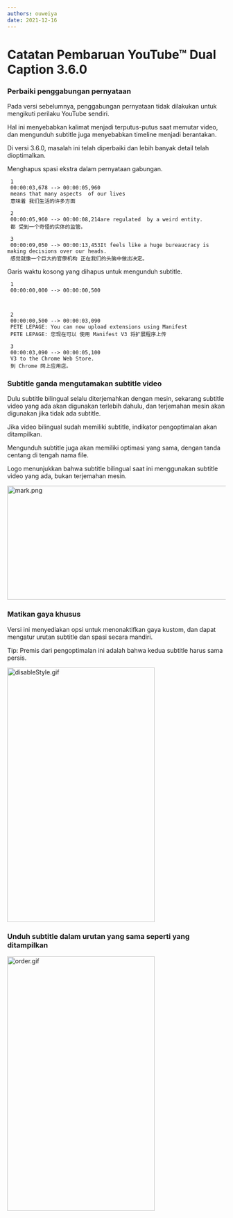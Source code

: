 ```yaml
---
authors: ouweiya
date: 2021-12-16 
---
```



# Catatan Pembaruan YouTube™ Dual Caption 3.6.0

### Perbaiki penggabungan pernyataan

 Pada versi sebelumnya, penggabungan pernyataan tidak dilakukan untuk mengikuti perilaku YouTube sendiri.

Hal ini menyebabkan kalimat menjadi terputus-putus saat memutar video, dan mengunduh subtitle juga menyebabkan timeline menjadi berantakan.

Di versi 3.6.0, masalah ini telah diperbaiki dan lebih banyak detail telah dioptimalkan.

Menghapus spasi ekstra dalam pernyataan gabungan.

```
 1
 00:00:03,678 --> 00:00:05,960
 means that many aspects  of our lives
 意味着 我们生活的许多方面

 2
 00:00:05,960 --> 00:00:08,214are regulated  by a weird entity.
 都 受到一个奇怪的实体的监管。

 3
 00:00:09,050 --> 00:00:13,453It feels like a huge bureaucracy is making decisions over our heads.
 感觉就像一个巨大的官僚机构 正在我们的头脑中做出决定。
 ```

Garis waktu kosong yang dihapus untuk mengunduh subtitle.

```
 1
 00:00:00,000 --> 00:00:00,500



 2
 00:00:00,500 --> 00:00:03,090
 PETE LEPAGE: You can now upload extensions using Manifest
 PETE LEPAGE: 您现在可以 使用 Manifest V3 将扩展程序上传

 3
 00:00:03,090 --> 00:00:05,100
 V3 to the Chrome Web Store.
 到 Chrome 网上应用店。
 ```

### Subtitle ganda mengutamakan subtitle video

 Dulu subtitle bilingual selalu diterjemahkan dengan mesin, sekarang subtitle video yang ada akan digunakan terlebih dahulu, dan terjemahan mesin akan digunakan jika tidak ada subtitle.

 Jika video bilingual sudah memiliki subtitle, indikator pengoptimalan akan ditampilkan.

 Mengunduh subtitle juga akan memiliki optimasi yang sama, dengan tanda centang di tengah nama file.

<Tip>Logo menunjukkan bahwa subtitle bilingual saat ini menggunakan subtitle video yang ada, bukan terjemahan mesin.</Tip>

<img src={mark} alt="mark.png" width="891" height="262" />

### Matikan gaya khusus

 Versi ini menyediakan opsi untuk menonaktifkan gaya kustom, dan dapat mengatur urutan subtitle dan spasi secara mandiri.

<Tip>Tip: Premis dari pengoptimalan ini adalah bahwa kedua subtitle harus sama persis.</Tip>

<img src={disableStyle} alt="disableStyle.gif" width="340" height="585" />

### Unduh subtitle dalam urutan yang sama seperti yang ditampilkan

<img src={order} alt="order.gif" width="340" height="585" />

<WebStore />